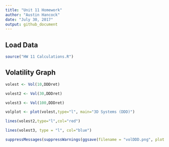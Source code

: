 ---
title: "Unit 11 Homework"
author: "Austin Hancock"
date: "July 30, 2017"
output: github_document
---

## Load Data 
```{r}
source("HW 11 Calculations.R")
```

## Volatility Graph
```{r}
volest <- Vol(10,DDDret)

volest2 <- Vol(30,DDDret)

volest3 <- Vol(100,DDDret)

volplot <- plot(volest,type="l", main="3D Systems (DDD)")

lines(volest2,type="l",col="red")

lines(volest3, type = "l", col="blue")

suppressMessages(suppressWarnings(ggsave(filename = "volDDD.png", plot = volplot)))
```